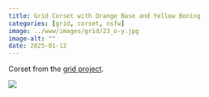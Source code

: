 ```yaml
---
title: Grid Corset with Orange Base and Yellow Boning
categories: [grid, corset, nsfw]
image: ../www/images/grid/23_o-y.jpg
image-alt: ""
date: 2025-01-12
---
```


Corset from the [grid project](/posts/2025-01-27_grid-project.html).

![](../www/images/grid/23_o-y.jpg)

